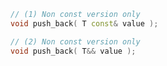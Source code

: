```cpp
// (1) Non const version only
void push_back( T const& value );

// (2) Non const version only
void push_back( T&& value );
```